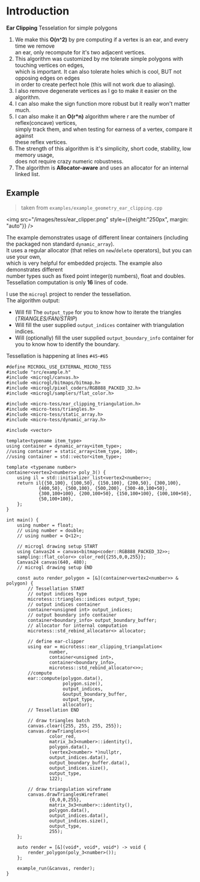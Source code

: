 # Introduction
**Ear Clipping** Tesselation for simple polygons
1. We make this **O(n^2)** by pre computing if a vertex is an ear, and every time we remove  
   an ear, only recompute for it's two adjacent vertices.
2. This algorithm was customized by me tolerate simple polygons with touching vertices on edges,  
   which is important. It can also tolerate holes which is cool, BUT not opposing edges on edges  
   in order to create perfect hole (this will not work due to aliasing).
3. I also remove degenerate vertices as I go to make it easier on the algorithm.
4. I can also make the sign function more robust but it really won't matter much.
5. I can also make it an **O(r*n)** algorithm where r are the number of reflex(concave) vertices,  
   simply track them, and when testing for earness of a vertex, compare it against  
   these reflex vertices.
6. The strength of this algorithm is it's simplicity, short code, stability, low memory usage,  
   does not require crazy numeric robustness.
7. The algorithm is **Allocator-aware** and uses an allocator for an internal linked list.

## Example

> taken from `examples/example_geometry_ear_clipping.cpp`

<img src="/images/tess/ear_clipper.png" style={{height:"250px", margin: "auto"}} />

The example demonstrates usage of different linear containers (including the packaged non standard `dynamic_array`).  
It uses a regular allocator (that relies on `new`/`delete` operators), but you can use your own,  
which is very helpful for embedded projects. The example also demonstrates different  
number types such as fixed point integer(`Q` numbers), float and doubles.    
Tessellation computation is only **16** lines of code.  
  
I use the `microgl` project to render the tessellation.  
The algorithm output:
- Will fill The `output_type` for you to know how to iterate the triangles (*TRIANGLES/FAN/STRIP*)
- Will fill the user supplied `output_indices` container with triangulation indices.
- Will (optionally) fill the user supplied `output_boundary_info` container for you to know how to identify the boundary.

Tessellation is happening at lines `#45`-`#65`
```lang=cpp&lines=45-65
#define MICROGL_USE_EXTERNAL_MICRO_TESS
#include "src/example.h"
#include <microgl/canvas.h>
#include <microgl/bitmaps/bitmap.h>
#include <microgl/pixel_coders/RGB888_PACKED_32.h>
#include <microgl/samplers/flat_color.h>

#include <micro-tess/ear_clipping_triangulation.h>
#include <micro-tess/triangles.h>
#include <micro-tess/static_array.h>
#include <micro-tess/dynamic_array.h>

#include <vector>

template<typename item_type>
using container = dynamic_array<item_type>;
//using container = static_array<item_type, 100>;
//using container = std::vector<item_type>;

template <typename number>
container<vertex2<number>> poly_3() {
    using il = std::initializer_list<vertex2<number>>;
    return il{{50,100}, {100,50}, {150,100}, {200,50}, {300,100},
            {400,50}, {500,100}, {500,200}, {300-40,100+50},
            {300,100+100}, {200,100+50}, {150,100+100}, {100,100+50},
            {50,100+100},
    };
}

int main() {
    using number = float;
    // using number = double;
    // using number = Q<12>;

    // microgl drawing setup START
    using Canvas24 = canvas<bitmap<coder::RGB888_PACKED_32>>;
    sampling::flat_color<> color_red{{255,0,0,255}};
    Canvas24 canvas(640, 480);
    // microgl drawing setup END

    const auto render_polygon = [&](container<vertex2<number>> & polygon) {
        // Tessellation START
        // output indices type
        microtess::triangles::indices output_type;
        // output indices container
        container<unsigned int> output_indices;
        // output boundary info container
        container<boundary_info> output_boundary_buffer;
        // allocator for internal computation
        microtess::std_rebind_allocator<> allocator;

        // define ear-clipper
        using ear = microtess::ear_clipping_triangulation<
                number,
                container<unsigned int>,
                container<boundary_info>,
                microtess::std_rebind_allocator<>>;
        //compute
        ear::compute(polygon.data(),
                     polygon.size(),
                     output_indices,
                     &output_boundary_buffer,
                     output_type,
                     allocator);
        // Tessellation END

        // draw triangles batch
        canvas.clear({255, 255, 255, 255});
        canvas.drawTriangles<>(
                color_red,
                matrix_3x3<number>::identity(),
                polygon.data(),
                (vertex2<number> *)nullptr,
                output_indices.data(),
                output_boundary_buffer.data(),
                output_indices.size(),
                output_type,
                122);

        // draw triangulation wireframe
        canvas.drawTrianglesWireframe(
                {0,0,0,255},
                matrix_3x3<number>::identity(),
                polygon.data(),
                output_indices.data(),
                output_indices.size(),
                output_type,
                255);
    };

    auto render = [&](void*, void*, void*) -> void {
        render_polygon(poly_3<number>());
    };

    example_run(&canvas, render);
}
```